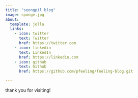 ```yaml
---
title: "seongpil blog"
image: sponge.jpg
about:
  template: jolla
  links:
    - icon: twitter
      text: Twitter
      href: https://twitter.com
    - icon: linkedin
      text: LinkedIn
      href: https://linkedin.com
    - icon: github
      text: Github
      href: https://github.com/pfeeling/feeling-blog.git

---
```


thank you for visiting!
